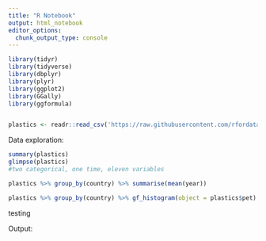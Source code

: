 ```yaml
---
title: "R Notebook"
output: html_notebook
editor_options: 
  chunk_output_type: console
---
```


```r
library(tidyr)
library(tidyverse)
library(dbplyr)
library(plyr)
library(ggplot2)
library(GGally)
library(ggformula)


plastics <- readr::read_csv('https://raw.githubusercontent.com/rfordatascience/tidytuesday/master/data/2021/2021-01-26/plastics.csv')

```

Data exploration:
```r
summary(plastics)
glimpse(plastics)
#two categorical, one time, eleven variables
```

```r

plastics %>% group_by(country) %>% summarise(mean(year))

plastics %>% group_by(country) %>% gf_histogram(object = plastics$pet)
```



testing 











Output: